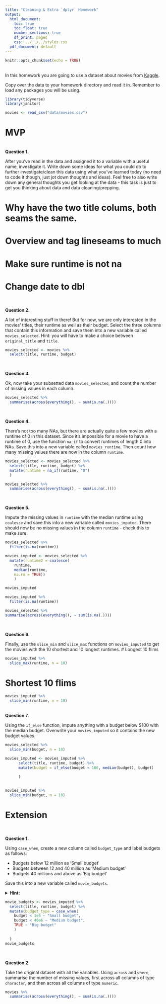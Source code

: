 ```yaml
---
title: "Cleaning & Extra `dplyr` Homework"
output:
  html_document:
    toc: true
    toc_float: true
    number_sections: true
    df_print: paged
    css: ../../../styles.css
  pdf_document: default
---
```


```r
knitr::opts_chunk$set(echo = TRUE)
```

<br>
In this homework you are going to use a dataset about movies from [Kaggle](https://www.kaggle.com/tmdb/tmdb-movie-metadata).

Copy over the data to your homework directory and read it in. Remember to load any packages you will be using.

```r
library(tidyverse)
library(janitor)
```


```r
movies <- read_csv("data/movies.csv")
```

# MVP
<br>
**Question 1.** 

After you've read in the data and assigned it to a variable with a useful name, investigate it. Write down some ideas for what you could do to further investigate/clean this data using what you've learned today (no need to code it though, just jot down thoughts and ideas). Feel free to also write down any general thoughts you get looking at the data - this task is just to get you thinking about data and data cleaning/prepping.

# Why have the two title colums, both seams the same.
# Overview and tag lineseams to much
# Make sure runtime is not na
# Change date to dbl

<br> 

**Question 2.**

A lot of interesting stuff in there! But for now, we are only interested in the movies' titles, their runtime as well as their budget. Select the three columns that contain this information and save them into a new variable called `movies_selected`. Hint: you will have to make a choice between `original_title` and `title`.


```r
movies_selected <- movies %>% 
  select(title, runtime, budget)
```

<br>


**Question 3.**  

Ok, now take your subsetted data `movies_selected`, and count the number of missing values in each column.

```r
movies_selected %>% 
  summarise(across(everything(), ~ sum(is.na(.))))
```

<br>

**Question 4.**  

There's not too many NAs, but there are actually quite a few movies with a runtime of 0 in this dataset. Since it's impossible for a movie to have a runtime of 0, use the function `na_if` to convert runtimes of length 0 into NAs. Save this into a new variable called `movies_runtime`. Then count how many missing values there are now in the column `runtime`.

```r
movies_selected <- movies_selected %>% 
  select(title, runtime, budget) %>% 
  mutate(runtime = na_if(runtime, "0")
  ) 

movies_selected %>% 
  summarise(across(everything(), ~ sum(is.na(.))))
```


<br>

**Question 5.**  

Impute the missing values in `runtime` with the median runtime using `coalesce` and save this into a new variable called `movies_imputed`. There should now be no missing values in the column `runtime` - check this to make sure.

```r
movies_selected %>% 
  filter(is.na(runtime))


```


```r
movies_imputed <- movies_selected %>% 
  mutate(runtime2 = coalesce(
    runtime,
    median(runtime,
    na.rm = TRUE))
    )

movies_imputed
```
```r
movies_imputed %>% 
  filter(is.na(runtime))
```


```r
movies_selected %>% 
summarise(across(everything(), ~ sum(is.na(.))))
```


<br>

**Question 6.**  

Finally, use the `slice_min` and `slice_max` functions on `movies_imputed` to get the movies with the 10 shortest and 10 longest runtimes.
# Longest 10 flims
```r
movies_imputed %>% 
  slice_max(runtime, n = 10)
```

# Shortest 10 flims
```r
movies_imputed %>% 
  slice_min(runtime, n = 10)
```



<br>
**Question 7.**  

Using the `if_else` function, impute anything with a budget below $100 with the median budget. Overwrite your `movies_imputed` so it contains the new budget values.

```r
movies_selected %>% 
  slice_min(budget, n = 10)
```


```r
movies_imputed <- movies_imputed %>% 
      select(title, runtime, budget) %>%
      mutate(budget = if_else(budget < 100, median(budget), budget)
        
      )
  
```

```r
movies_imputed %>% 
  slice_min(budget, n = 10)
```


# Extension


<br> 

**Question 1.**  

Using `case_when`, create a new column called `budget_type` and label budgets as follows:

* Budgets below 12 million as 'Small budget'
* Budgets between 12 and 40 million as 'Medium budget'
* Budgets 40 millions and above as 'Big budget'

Save this into a new variable called `movie_budgets`.

<details>
<summary>**Hint:**</summary> 1e6 is a shorthand way of writing 1 million ($1 \times 10^6$)
</details>

```r
movie_budgets <- movies_imputed %>% 
  select(title, runtime, budget) %>%
  mutate(budget_type = case_when(
    budget < 1e6 ~ "Small budget",
    budget < 40e6 ~ "Medium budget",
    TRUE ~ "Big budget"
    )
    
  )
movie_budgets
```


<br> 

**Question 2.**  

Take the original dataset with all the variables. Using `across` and `where`, summarise the number of missing values, first across all columns of type `character`, and then across all columns of type `numeric`.

```r
movies %>% 
  summarise(across(everything(), ~ sum(is.na(.))))
```


<br> 

